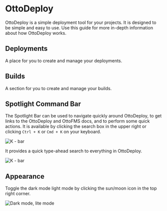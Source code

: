 
# OttoDeploy

OttoDeploy is a simple deployment tool for your projects. It is designed to be simple and easy to use. Use this guide for more in-depth information about how OttoDeploy works.

## Deployments

A place for you to create and manage your deployments.

<Cards>
  <Card arrow title="Learn more" href="/ottodeploy-features/deployments" />
</Cards>

## Builds

A section for you to create and manage your builds.

<Cards>
  <Card title="Builds View" href="/ottodeploy-ui/builds-view" />
  <Card title="Servers View" href="/ottodeploy-ui/servers-view" />
  <Card title="Settings View" href="/ottodeploy-ui/settings" />
  <Card title="Miscellaneous" href="/ottodeploy-ui/miscellaneous" />
</Cards>

## Spotlight Command Bar

The Spotlight Bar can be used to navigate quickly around OttoDeploy, to get links to the OttoDeploy and OttoFMS docs, and to perform some quick actions. It is available by clicking the search box in the upper right or clicking `Ctrl + K` or `Cmd + K` on your keyboard.

![K - bar](/img/ottodeploy/k-bar.png)

It provides a quick type-ahead search to everything in OttoDeploy.

![K - bar](/img/ottodeploy/k-bar-open.png)

## Appearance

Toggle the dark mode light mode by clicking the sun/moon icon in the top right corner.

![Dark mode, lite mode](/img/ottodeploy/dark-light.png)
